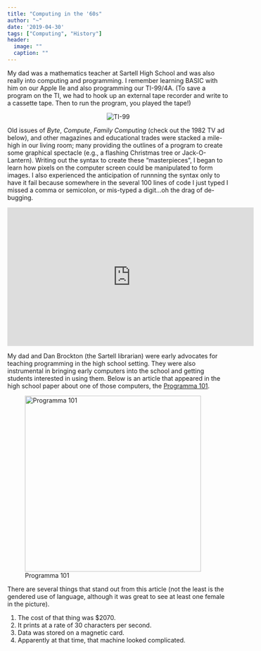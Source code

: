 ```yaml
---
title: "Computing in the '60s"
author: "~"
date: '2019-04-30'
tags: ["Computing", "History"]
header:
  image: ""
  caption: ""
---
```



My dad was a mathematics teacher at Sartell High School and was also really into computing and programming. I remember learning BASIC with him on our Apple IIe and also programming our TI-99/4A. (To save a program on the TI, we had to hook up an external tape recorder and write to a cassette tape. Then to run the program, you played the tape!)

<div style='text-align:center;'>
<img src="http://computermuseum.50megs.com/images/ti994a-box.jpg" alt="TI-99" />
</div>

Old issues of *Byte*, *Compute*, *Family Computing* (check out the 1982 TV ad below), and other magazines and educational trades were stacked a mile-high in our living room; many providing the outlines of a program to create some graphical spectacle (e.g., a flashing Christmas tree or Jack-O-Lantern). Writing out the syntax to create these "masterpieces", I began to learn how pixels on the computer screen could be manipulated to form images. I also experienced the anticipation of runnning the syntax only to have it fail because somewhere in the several 100 lines of code I just typed I missed a comma or semicolon, or mis-typed a digit...oh the drag of de-bugging.

<div style='text-align:center;'>
<iframe width="560" height="315" src="https://www.youtube.com/embed/w18SieyAZiM" frameborder="0" allow="accelerometer; autoplay; encrypted-media; gyroscope; picture-in-picture" allowfullscreen></iframe>
</div>


My dad and Dan Brockton (the Sartell librarian) were early advocates for teaching programming in the high school setting. They were also instrumental in bringing early computers into the school and getting students interested in using them. Below is an article that appeared in the high school paper about one of those computers, the [Programma 101](https://www.sacatech.com/blog-Programma-101-the-first-personal-computer.php). 

![Programma 101](/post/2019-04-30-computer-brain_files/new-brain-sartell.png){width=400px}

There are several things that stand out from this article (not the least is the gendered use of language, although it was great to see at least one female in the picture).

1. The cost of that thing was \$2070.
2. It prints at a rate of 30 characters per second.
3. Data was stored on a magnetic card.
4. Apparently at that time, that machine looked complicated.




